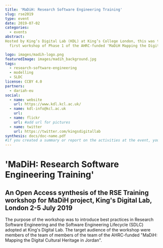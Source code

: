 ```yaml
---
title: 'MaDiH: Research Software Engineering Training'
slug: rse2019
type: event
date: 2019-07-02
categories:
  - events
abstract:
Hosted by King’s Digital Lab (KDL) at King’s College London, this was the
  first workshop of Phase 1 of the AHRC-funded 'MaDiH Mapping the Digital Cultural Heritage in Jordan' Project. Led by the Project PI in London Dr James Smithies director of KDL) and Dr Arianna Ciula (Deputy Director of KDL), it introduced MaDiH team to KDL’s project management practices and Agile DSDM Process. Discussions on data modelling and  ontologies informed one of the main outcomes of MaDiH Phase 1, i.e. a prototype of a National Data Catalogue. In addition, practical methods and theoretical approaches to digital heritage were explored, with presentations on photogrammetry for reconstruction of destroyed cultural heritage and on data sovereignty.

logo: images/madih-logo.png
featuredImage: images/madih_background.jpg
tags:
  - research-software-engineering
  - modelling
  - SLDC
license: CCBY 4.0
partners:
  - dariah-eu
social:
  - name: website
    url: https://www.kdl.kcl.ac.uk/
  - name: kdl-info@kcl.ac.uk
    url:
  - name: flickr
    url: #add url for pictures
  - name: twitter
    url: https://twitter.com/kingsdigitallab
synthesis: docs/doc-name.pdf
#if you created a summary or report on the activities at the event, you can include it here as a .pdf.
---
```


# 'MaDiH: Research Software Engineering Training'

## An Open Access synthesis of the RSE Training workshop for MaDiH project, King's Digital Lab, London 2-5 July 2019

The purpose of the workshop was to introduce best practices in Research Software
Engineering and the Software Engineering Lifecycle (SDLC) adopted at King's
Digital Lab. The target audience of the workshop were members of the team of
members of the team of the AHRC-funded "MaDiH: Mapping the Digital Cultural
Heritage in Jordan".
